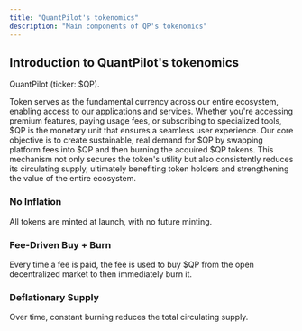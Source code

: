 ```yaml
---
title: "QuantPilot's tokenomics"
description: "Main components of QP's tokenomics"
---
```


## Introduction to QuantPilot's tokenomics

QuantPilot (ticker: $QP).

Token serves as the fundamental currency across our entire ecosystem, enabling access to our applications and services. Whether you're accessing premium features, paying usage fees, or subscribing to specialized tools, $QP is the monetary unit that ensures a seamless user experience. Our core objective is to create sustainable, real demand for $QP by swapping platform fees into $QP and then burning the acquired $QP tokens. This mechanism not only secures the token's utility but also consistently reduces its circulating supply, ultimately benefiting token holders and strengthening the value of the entire ecosystem.

### No Inflation

All tokens are minted at launch, with no future minting.

### Fee-Driven Buy + Burn

Every time a fee is paid, the fee is used to buy $QP from the open decentralized market to then immediately burn it.

### Deflationary Supply

Over time, constant burning reduces the total circulating supply.